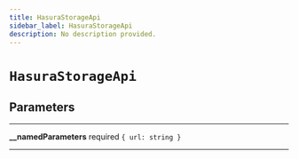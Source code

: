```yaml
---
title: HasuraStorageApi
sidebar_label: HasuraStorageApi
description: No description provided.
---
```


# `HasuraStorageApi`

## Parameters

---

**\_\_namedParameters** <span className="optional-status">required</span> `{ url: string }`

---
